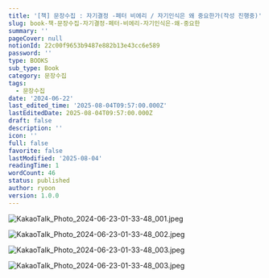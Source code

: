 ```yaml
---
title: '[책] 문장수집 : 자기결정 -페터 비에리 / 자기인식은 왜 중요한가(작성 진행중)'
slug: book-책-문장수집-자기결정-페터-비에리-자기인식은-왜-중요한
summary: ''
pageCover: null
notionId: 22c00f9653b9487e882b13e43cc6e589
password: ''
type: BOOKS
sub_type: Book
category: 문장수집
tags:
  - 문장수집
date: '2024-06-22'
last_edited_time: '2025-08-04T09:57:00.000Z'
lastEditedDate: 2025-08-04T09:57:00.000Z
draft: false
description: ''
icon: ''
full: false
favorite: false
lastModified: '2025-08-04'
readingTime: 1
wordCount: 46
status: published
author: ryoon
version: 1.0.0
---
```


![KakaoTalk_Photo_2024-06-23-01-33-48_001.jpeg](https://prod-files-secure.s3.us-west-2.amazonaws.com/056ff9f5-a9ef-486f-8acb-9eef51d06a2d/04e61a28-2bb4-4cba-964a-c4d653fd8415/KakaoTalk_Photo_2024-06-23-01-33-48_001.jpeg?X-Amz-Algorithm=AWS4-HMAC-SHA256&X-Amz-Content-Sha256=UNSIGNED-PAYLOAD&X-Amz-Credential=ASIAZI2LB466TBOL5D2X%2F20250804%2Fus-west-2%2Fs3%2Faws4_request&X-Amz-Date=20250804T095907Z&X-Amz-Expires=3600&X-Amz-Security-Token=IQoJb3JpZ2luX2VjEAkaCXVzLXdlc3QtMiJHMEUCIQDImQ4aaqmFpw6sapT%2FoKn1Q80%2BUh5C7Cy0tKveSYohOwIgMs7%2FO0v0lj0qQn4umgFxUunVE5404bA4PdiuMvLv7Loq%2FwMIQhAAGgw2Mzc0MjMxODM4MDUiDG6%2FK05aGy1Y%2Fh3kZircAzhITZP9U2m8KXQ%2BzOwh4Ymeaiussre7RrrmaxGn9F%2FPBM%2FhuU5m2eVFj%2BgarRAUFk9wznEIrQxCdiXGv%2Bu%2FzG0DMDLeqLH0LVD9%2FRQbk4yFZECgNvfr%2FuoY6RVbQp0J%2FxRpFvRMnJBfN24Pht%2FArQrIGt%2Bsj6KFQ3tSPC2MnfSuZNKNcFAaqbhg1IB03kAaQWd74EGhNf3pucJJDYDiWPXK%2FvTrNfVA%2F%2B0DUjJhphOTkv%2Fz9ORNalbmf9yZ%2Fu1WjgqQy5PiNGtv2qtcnc3TFfIRe5ZrSqCoiES%2FYWmOYootJ9UWMsXVh6BVv4%2FHNHbQnMtbLfBoMyumHJzHNVB1cjmAJ1eufYLzWu6ooevTuTcJ63k9QHmv8qLNDdtoP%2BAXU%2Bd8CU5WaN5UlhXTKDr4MUpM0FemFe84J1gUalmdlbRIz%2FoXNRv4AYC0maok6EWGBmKuiMZmoNNNEuafVC4xv3Y7Cit%2BDo6ZU4F14tHHkLHgCgqq826sQOfDNEAd%2BNGXrnKVTYetEulL%2FfKprbfoEsSSDQNxlGe95HE4id8KEnOq0Fm7gw4f9hRnWqcaTrxU8xz%2FmIcH9Bw0q%2Buq3NgudkHrnD1unZdzYZvA3fatgx0rNO4MzehtpaJwNxjBMPjlwcQGOqUBE41qu7jhISLa%2FVLmg61Z9Eco%2F9i7mT0KyW%2FOIthVd0NWfHiiquF7yuvXg0DLEmYbB0%2Ff0IimfdrSWtgxAAsxlhq%2FcCaU6itWyJh%2FqWC3v9Ze1HZiPcIY8BiKbAGQFzJYRmrDIRYdx84qvz%2Bp2BjN795ony9D%2B8MXwiqC8Bn5nVRETznm0akB%2Bo1Zj7alNOfltoKRVoA%2F7iu9F23wWULnOmteb3pG&X-Amz-Signature=9c5eac8eb19b4473d838a1695d461157b8fa1dbb56461de65529949a68615321&X-Amz-SignedHeaders=host&x-amz-checksum-mode=ENABLED&x-id=GetObject)


![KakaoTalk_Photo_2024-06-23-01-33-48_002.jpeg](https://prod-files-secure.s3.us-west-2.amazonaws.com/056ff9f5-a9ef-486f-8acb-9eef51d06a2d/bec24301-e0aa-4dad-b2cf-37b82b17dfbf/KakaoTalk_Photo_2024-06-23-01-33-48_002.jpeg?X-Amz-Algorithm=AWS4-HMAC-SHA256&X-Amz-Content-Sha256=UNSIGNED-PAYLOAD&X-Amz-Credential=ASIAZI2LB466TBOL5D2X%2F20250804%2Fus-west-2%2Fs3%2Faws4_request&X-Amz-Date=20250804T095907Z&X-Amz-Expires=3600&X-Amz-Security-Token=IQoJb3JpZ2luX2VjEAkaCXVzLXdlc3QtMiJHMEUCIQDImQ4aaqmFpw6sapT%2FoKn1Q80%2BUh5C7Cy0tKveSYohOwIgMs7%2FO0v0lj0qQn4umgFxUunVE5404bA4PdiuMvLv7Loq%2FwMIQhAAGgw2Mzc0MjMxODM4MDUiDG6%2FK05aGy1Y%2Fh3kZircAzhITZP9U2m8KXQ%2BzOwh4Ymeaiussre7RrrmaxGn9F%2FPBM%2FhuU5m2eVFj%2BgarRAUFk9wznEIrQxCdiXGv%2Bu%2FzG0DMDLeqLH0LVD9%2FRQbk4yFZECgNvfr%2FuoY6RVbQp0J%2FxRpFvRMnJBfN24Pht%2FArQrIGt%2Bsj6KFQ3tSPC2MnfSuZNKNcFAaqbhg1IB03kAaQWd74EGhNf3pucJJDYDiWPXK%2FvTrNfVA%2F%2B0DUjJhphOTkv%2Fz9ORNalbmf9yZ%2Fu1WjgqQy5PiNGtv2qtcnc3TFfIRe5ZrSqCoiES%2FYWmOYootJ9UWMsXVh6BVv4%2FHNHbQnMtbLfBoMyumHJzHNVB1cjmAJ1eufYLzWu6ooevTuTcJ63k9QHmv8qLNDdtoP%2BAXU%2Bd8CU5WaN5UlhXTKDr4MUpM0FemFe84J1gUalmdlbRIz%2FoXNRv4AYC0maok6EWGBmKuiMZmoNNNEuafVC4xv3Y7Cit%2BDo6ZU4F14tHHkLHgCgqq826sQOfDNEAd%2BNGXrnKVTYetEulL%2FfKprbfoEsSSDQNxlGe95HE4id8KEnOq0Fm7gw4f9hRnWqcaTrxU8xz%2FmIcH9Bw0q%2Buq3NgudkHrnD1unZdzYZvA3fatgx0rNO4MzehtpaJwNxjBMPjlwcQGOqUBE41qu7jhISLa%2FVLmg61Z9Eco%2F9i7mT0KyW%2FOIthVd0NWfHiiquF7yuvXg0DLEmYbB0%2Ff0IimfdrSWtgxAAsxlhq%2FcCaU6itWyJh%2FqWC3v9Ze1HZiPcIY8BiKbAGQFzJYRmrDIRYdx84qvz%2Bp2BjN795ony9D%2B8MXwiqC8Bn5nVRETznm0akB%2Bo1Zj7alNOfltoKRVoA%2F7iu9F23wWULnOmteb3pG&X-Amz-Signature=401789fb16b5816dca4b4c5c93e6def065c61d2679303730e6280eb375f1afe2&X-Amz-SignedHeaders=host&x-amz-checksum-mode=ENABLED&x-id=GetObject)


![KakaoTalk_Photo_2024-06-23-01-33-48_003.jpeg](https://prod-files-secure.s3.us-west-2.amazonaws.com/056ff9f5-a9ef-486f-8acb-9eef51d06a2d/277228e2-c389-48ca-bd93-ed1f72c3e11e/KakaoTalk_Photo_2024-06-23-01-33-48_003.jpeg?X-Amz-Algorithm=AWS4-HMAC-SHA256&X-Amz-Content-Sha256=UNSIGNED-PAYLOAD&X-Amz-Credential=ASIAZI2LB466TBOL5D2X%2F20250804%2Fus-west-2%2Fs3%2Faws4_request&X-Amz-Date=20250804T095907Z&X-Amz-Expires=3600&X-Amz-Security-Token=IQoJb3JpZ2luX2VjEAkaCXVzLXdlc3QtMiJHMEUCIQDImQ4aaqmFpw6sapT%2FoKn1Q80%2BUh5C7Cy0tKveSYohOwIgMs7%2FO0v0lj0qQn4umgFxUunVE5404bA4PdiuMvLv7Loq%2FwMIQhAAGgw2Mzc0MjMxODM4MDUiDG6%2FK05aGy1Y%2Fh3kZircAzhITZP9U2m8KXQ%2BzOwh4Ymeaiussre7RrrmaxGn9F%2FPBM%2FhuU5m2eVFj%2BgarRAUFk9wznEIrQxCdiXGv%2Bu%2FzG0DMDLeqLH0LVD9%2FRQbk4yFZECgNvfr%2FuoY6RVbQp0J%2FxRpFvRMnJBfN24Pht%2FArQrIGt%2Bsj6KFQ3tSPC2MnfSuZNKNcFAaqbhg1IB03kAaQWd74EGhNf3pucJJDYDiWPXK%2FvTrNfVA%2F%2B0DUjJhphOTkv%2Fz9ORNalbmf9yZ%2Fu1WjgqQy5PiNGtv2qtcnc3TFfIRe5ZrSqCoiES%2FYWmOYootJ9UWMsXVh6BVv4%2FHNHbQnMtbLfBoMyumHJzHNVB1cjmAJ1eufYLzWu6ooevTuTcJ63k9QHmv8qLNDdtoP%2BAXU%2Bd8CU5WaN5UlhXTKDr4MUpM0FemFe84J1gUalmdlbRIz%2FoXNRv4AYC0maok6EWGBmKuiMZmoNNNEuafVC4xv3Y7Cit%2BDo6ZU4F14tHHkLHgCgqq826sQOfDNEAd%2BNGXrnKVTYetEulL%2FfKprbfoEsSSDQNxlGe95HE4id8KEnOq0Fm7gw4f9hRnWqcaTrxU8xz%2FmIcH9Bw0q%2Buq3NgudkHrnD1unZdzYZvA3fatgx0rNO4MzehtpaJwNxjBMPjlwcQGOqUBE41qu7jhISLa%2FVLmg61Z9Eco%2F9i7mT0KyW%2FOIthVd0NWfHiiquF7yuvXg0DLEmYbB0%2Ff0IimfdrSWtgxAAsxlhq%2FcCaU6itWyJh%2FqWC3v9Ze1HZiPcIY8BiKbAGQFzJYRmrDIRYdx84qvz%2Bp2BjN795ony9D%2B8MXwiqC8Bn5nVRETznm0akB%2Bo1Zj7alNOfltoKRVoA%2F7iu9F23wWULnOmteb3pG&X-Amz-Signature=91fa1a5c0565f4954b3e5950e03bcd18e0e568e5e41a6e27f1f5a9696face945&X-Amz-SignedHeaders=host&x-amz-checksum-mode=ENABLED&x-id=GetObject)


![KakaoTalk_Photo_2024-06-23-01-33-48_003.jpeg](https://prod-files-secure.s3.us-west-2.amazonaws.com/056ff9f5-a9ef-486f-8acb-9eef51d06a2d/7339976a-0f8d-4b13-8516-98597df5cb44/KakaoTalk_Photo_2024-06-23-01-33-48_003.jpeg?X-Amz-Algorithm=AWS4-HMAC-SHA256&X-Amz-Content-Sha256=UNSIGNED-PAYLOAD&X-Amz-Credential=ASIAZI2LB466TBOL5D2X%2F20250804%2Fus-west-2%2Fs3%2Faws4_request&X-Amz-Date=20250804T095907Z&X-Amz-Expires=3600&X-Amz-Security-Token=IQoJb3JpZ2luX2VjEAkaCXVzLXdlc3QtMiJHMEUCIQDImQ4aaqmFpw6sapT%2FoKn1Q80%2BUh5C7Cy0tKveSYohOwIgMs7%2FO0v0lj0qQn4umgFxUunVE5404bA4PdiuMvLv7Loq%2FwMIQhAAGgw2Mzc0MjMxODM4MDUiDG6%2FK05aGy1Y%2Fh3kZircAzhITZP9U2m8KXQ%2BzOwh4Ymeaiussre7RrrmaxGn9F%2FPBM%2FhuU5m2eVFj%2BgarRAUFk9wznEIrQxCdiXGv%2Bu%2FzG0DMDLeqLH0LVD9%2FRQbk4yFZECgNvfr%2FuoY6RVbQp0J%2FxRpFvRMnJBfN24Pht%2FArQrIGt%2Bsj6KFQ3tSPC2MnfSuZNKNcFAaqbhg1IB03kAaQWd74EGhNf3pucJJDYDiWPXK%2FvTrNfVA%2F%2B0DUjJhphOTkv%2Fz9ORNalbmf9yZ%2Fu1WjgqQy5PiNGtv2qtcnc3TFfIRe5ZrSqCoiES%2FYWmOYootJ9UWMsXVh6BVv4%2FHNHbQnMtbLfBoMyumHJzHNVB1cjmAJ1eufYLzWu6ooevTuTcJ63k9QHmv8qLNDdtoP%2BAXU%2Bd8CU5WaN5UlhXTKDr4MUpM0FemFe84J1gUalmdlbRIz%2FoXNRv4AYC0maok6EWGBmKuiMZmoNNNEuafVC4xv3Y7Cit%2BDo6ZU4F14tHHkLHgCgqq826sQOfDNEAd%2BNGXrnKVTYetEulL%2FfKprbfoEsSSDQNxlGe95HE4id8KEnOq0Fm7gw4f9hRnWqcaTrxU8xz%2FmIcH9Bw0q%2Buq3NgudkHrnD1unZdzYZvA3fatgx0rNO4MzehtpaJwNxjBMPjlwcQGOqUBE41qu7jhISLa%2FVLmg61Z9Eco%2F9i7mT0KyW%2FOIthVd0NWfHiiquF7yuvXg0DLEmYbB0%2Ff0IimfdrSWtgxAAsxlhq%2FcCaU6itWyJh%2FqWC3v9Ze1HZiPcIY8BiKbAGQFzJYRmrDIRYdx84qvz%2Bp2BjN795ony9D%2B8MXwiqC8Bn5nVRETznm0akB%2Bo1Zj7alNOfltoKRVoA%2F7iu9F23wWULnOmteb3pG&X-Amz-Signature=bb1e5dbc3cfd3079cf764fccb099215bd2db190a6012b90afd17e391fc3d2367&X-Amz-SignedHeaders=host&x-amz-checksum-mode=ENABLED&x-id=GetObject)

